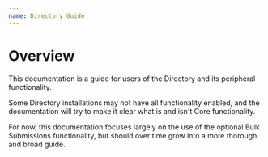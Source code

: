 ```yaml
---
name: Directory Guide
---
```


# Overview

This documentation is a guide for users of the Directory and its peripheral functionality.

Some Directory installations may not have all functionality enabled, and the documentation will try to make it clear what is and isn't Core functionality.

For now, this documentation focuses largely on the use of the optional Bulk Submissions functionality, but should over time grow into a more thorough and broad guide.
